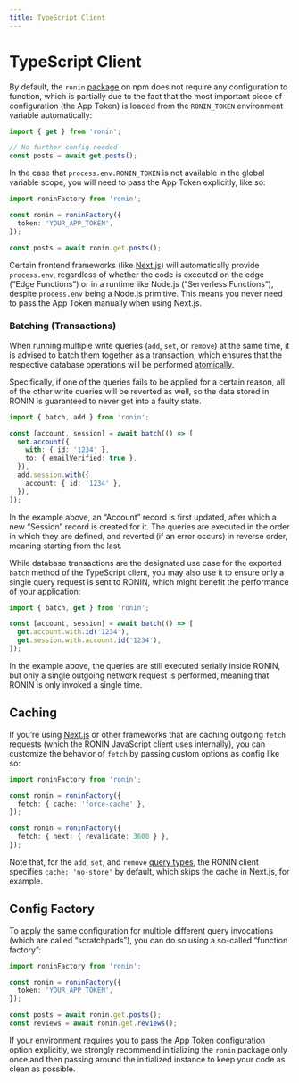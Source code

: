 ```yaml
---
title: TypeScript Client
---
```


# TypeScript Client

By default, the `ronin` [package](https://www.npmjs.com/package/ronin) on npm does not require any configuration to function, which is partially due to the fact that the most important piece of configuration (the App Token) is loaded from the `RONIN_TOKEN` environment variable automatically:

```ts
import { get } from 'ronin';

// No further config needed
const posts = await get.posts();
```

In the case that `process.env.RONIN_TOKEN` is not available in the global variable scope, you will need to pass the App Token explicitly, like so:

```ts
import roninFactory from 'ronin';

const ronin = roninFactory({
  token: 'YOUR_APP_TOKEN',
});

const posts = await ronin.get.posts();
```

Certain frontend frameworks (like [Next.js](https://nextjs.org/)) will automatically provide `process.env`, regardless of whether the code is executed on the edge (”Edge Functions”) or in a runtime like Node.js (”Serverless Functions”), despite `process.env` being a Node.js primitive. This means you never need to pass the App Token manually when using Next.js.

### Batching (Transactions)

When running multiple write queries (`add`, `set`, or `remove`) at the same time, it is advised to batch them together as a transaction, which ensures that the respective database operations will be performed [atomically](<https://en.wikipedia.org/wiki/Atomicity_(database_systems)>).

Specifically, if one of the queries fails to be applied for a certain reason, all of the other write queries will be reverted as well, so the data stored in RONIN is guaranteed to never get into a faulty state.

```ts
import { batch, add } from 'ronin';

const [account, session] = await batch(() => [
  set.account({
    with: { id: '1234' },
    to: { emailVerified: true },
  }),
  add.session.with({
    account: { id: '1234' },
  }),
]);
```

In the example above, an “Account” record is first updated, after which a new “Session” record is created for it. The queries are executed in the order in which they are defined, and reverted (if an error occurs) in reverse order, meaning starting from the last.

While database transactions are the designated use case for the exported `batch` method of the TypeScript client, you may also use it to ensure only a single query request is sent to RONIN, which might benefit the performance of your application:

```ts
import { batch, get } from 'ronin';

const [account, session] = await batch(() => [
  get.account.with.id('1234'),
  get.session.with.account.id('1234'),
]);
```

In the example above, the queries are still executed serially inside RONIN, but only a single outgoing network request is performed, meaning that RONIN is only invoked a single time.

## Caching

If you’re using [Next.js](https://nextjs.org/) or other frameworks that are caching outgoing `fetch` requests (which the RONIN JavaScript client uses internally), you can customize the behavior of `fetch` by passing custom options as config like so:

```ts
import roninFactory from 'ronin';

const ronin = roninFactory({
  fetch: { cache: 'force-cache' },
});

const ronin = roninFactory({
  fetch: { next: { revalidate: 3600 } },
});
```

Note that, for the `add`, `set`, and `remove` [query types](/queries/crud), the RONIN client specifies `cache: 'no-store'` by default, which skips the cache in Next.js, for example.

## Config Factory

To apply the same configuration for multiple different query invocations (which are called “scratchpads”), you can do so using a so-called “function factory”:

```ts
import roninFactory from 'ronin';

const ronin = roninFactory({
  token: 'YOUR_APP_TOKEN',
});

const posts = await ronin.get.posts();
const reviews = await ronin.get.reviews();
```

If your environment requires you to pass the App Token configuration option explicitly, we strongly recommend initializing the `ronin` package only once and then passing around the initialized instance to keep your code as clean as possible.

